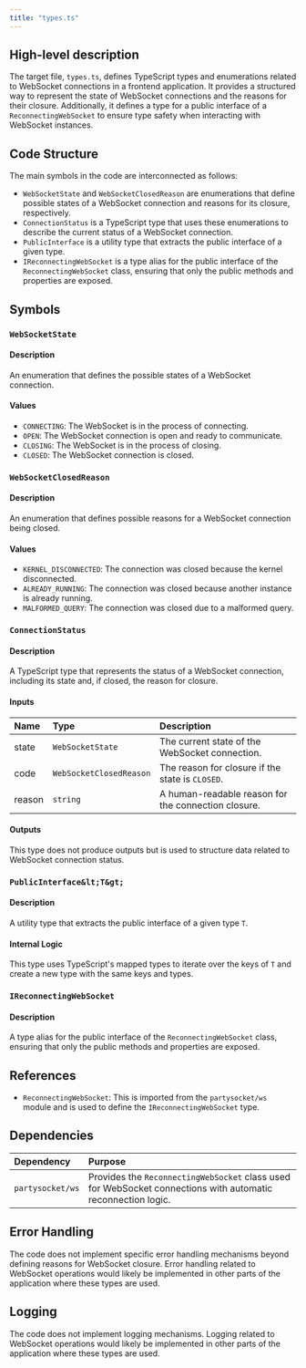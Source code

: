 ```yaml
---
title: "types.ts"
---
```


## High-level description

The target file, `types.ts`, defines TypeScript types and enumerations related to WebSocket connections in a frontend application. It provides a structured way to represent the state of WebSocket connections and the reasons for their closure. Additionally, it defines a type for a public interface of a `ReconnectingWebSocket` to ensure type safety when interacting with WebSocket instances.

## Code Structure

The main symbols in the code are interconnected as follows:
- `WebSocketState` and `WebSocketClosedReason` are enumerations that define possible states of a WebSocket connection and reasons for its closure, respectively.
- `ConnectionStatus` is a TypeScript type that uses these enumerations to describe the current status of a WebSocket connection.
- `PublicInterface` is a utility type that extracts the public interface of a given type.
- `IReconnectingWebSocket` is a type alias for the public interface of the `ReconnectingWebSocket` class, ensuring that only the public methods and properties are exposed.

## Symbols

### `WebSocketState`
#### Description
An enumeration that defines the possible states of a WebSocket connection.

#### Values
- `CONNECTING`: The WebSocket is in the process of connecting.
- `OPEN`: The WebSocket connection is open and ready to communicate.
- `CLOSING`: The WebSocket is in the process of closing.
- `CLOSED`: The WebSocket connection is closed.

### `WebSocketClosedReason`
#### Description
An enumeration that defines possible reasons for a WebSocket connection being closed.

#### Values
- `KERNEL_DISCONNECTED`: The connection was closed because the kernel disconnected.
- `ALREADY_RUNNING`: The connection was closed because another instance is already running.
- `MALFORMED_QUERY`: The connection was closed due to a malformed query.

### `ConnectionStatus`
#### Description
A TypeScript type that represents the status of a WebSocket connection, including its state and, if closed, the reason for closure.

#### Inputs
| Name | Type | Description |
|:-----|:-----|:------------|
| state | `WebSocketState` | The current state of the WebSocket connection. |
| code | `WebSocketClosedReason` | The reason for closure if the state is `CLOSED`. |
| reason | `string` | A human-readable reason for the connection closure. |

#### Outputs
This type does not produce outputs but is used to structure data related to WebSocket connection status.

### `PublicInterface&lt;T&gt;`
#### Description
A utility type that extracts the public interface of a given type `T`.

#### Internal Logic
This type uses TypeScript's mapped types to iterate over the keys of `T` and create a new type with the same keys and types.

### `IReconnectingWebSocket`
#### Description
A type alias for the public interface of the `ReconnectingWebSocket` class, ensuring that only the public methods and properties are exposed.

## References

- `ReconnectingWebSocket`: This is imported from the `partysocket/ws` module and is used to define the `IReconnectingWebSocket` type.

## Dependencies

| Dependency | Purpose |
|:-----------|:--------|
| `partysocket/ws` | Provides the `ReconnectingWebSocket` class used for WebSocket connections with automatic reconnection logic. |

## Error Handling

The code does not implement specific error handling mechanisms beyond defining reasons for WebSocket closure. Error handling related to WebSocket operations would likely be implemented in other parts of the application where these types are used.

## Logging

The code does not implement logging mechanisms. Logging related to WebSocket operations would likely be implemented in other parts of the application where these types are used.